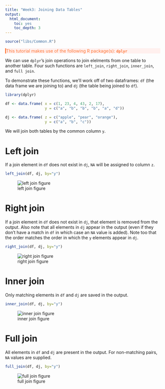 ```yaml
---
title: "Week3: Joining Data Tables"
output:
  html_document:
    toc: yes
    toc_depth: 3
---
```


```r
source("libs/Common.R")
```


<div style="color:#ff7535; background-color:#fff0ee ;	border-left-style: solid">
This tutorial makes use of the following R package(s): **`dplyr`**
</div>

We can use `dplyr`'s join operations to join elelments from one table to another table. Four such functions are `left_join`, `right_join`, `inner_join`, and `full join`.

To demonstrate these functions, we'll work off of two dataframes: `df` (the data frame we are joining to) and `dj` (the table being joined to `df`). 

```r
library(dplyr)

df <- data.frame( x = c(1, 23, 4, 43, 2, 17),
                  y = c("a", "b", "b", "b", "a", "d"))

dj <- data.frame( z = c("apple", "pear", "orange"),
                  y = c("a", "b", "c"))
```

We will join both tables by the common column `y`.

# Left join

If a join element in `df` does not exist in `dj`, `NA` will be assigned to column `z`. 

```r
left_join(df, dj, by="y")
```

![left join figure](img/left_join.png)

# Right join
If a join element in `df` does not exist in `dj`, that element is removed from the output. Also note that all elements in `dj` appear in the output (even if they don't have a match in `df` in which case an `NA` value is added). Note too that the order matches the order in which the `y` elements appear in `dj`.

```r
right_join(df, dj, by="y")
```

![right join figure](img/right_join.png)

# Inner join

Only matching elements in `df` and `dj` are saved in the output.

```r
inner_join(df, dj, by="y")
```

![inner join figure](img/inner_join.png)

# Full join

All elements in `df` and `dj` are present in the output. For non-matching pairs, `NA` values are supplied.

```r
full_join(df, dj, by="y")
```

![full join figure](img/full_join.png)
